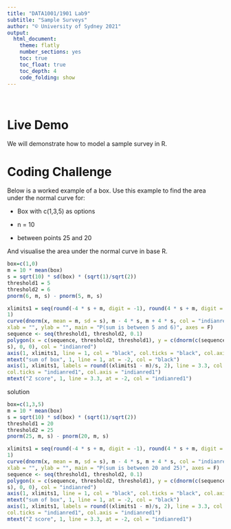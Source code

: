 ```yaml
---
title: "DATA1001/1901 Lab9"
subtitle: "Sample Surveys"
author: "© University of Sydney 2021"
output:
  html_document:
    theme: flatly
    number_sections: yes
    toc: true
    toc_float: true
    toc_depth: 4
    code_folding: show
---
```

<style>
h2 { /* Header 2 */
    font-size: 22px
}
</style>

<style>
h3 { /* Header 3 */
    font-size: 18px
}
</style>

<br>

# Live Demo {-}

We will demonstrate how to model a sample survey in R.

# Coding Challenge

Below is a worked example of a box. Use this example to find the area under the normal curve for:

- Box with c(1,3,5) as options

- n = 10

- between points 25 and 20

And visualise the area under the normal curve in base R.
```r
box=c(1,0)
m = 10 * mean(box)
s = sqrt(10) * sd(box) * (sqrt(1)/sqrt(2))
threshold1 = 5
threshold2 = 6
pnorm(6, m, s) - pnorm(5, m, s)

xlimits1 = seq(round(-4 * s + m, digit = -1), round(4 * s + m, digit = -1), 
1)
curve(dnorm(x, mean = m, sd = s), m - 4 * s, m + 4 * s, col = "indianred", lwd = 2, 
xlab = "", ylab = "", main = "P(sum is between 5 and 6)", axes = F)
sequence <- seq(threshold1, threshold2, 0.1)
polygon(x = c(sequence, threshold2, threshold1), y = c(dnorm(c(sequence), m, 
s), 0, 0), col = "indianred")
axis(1, xlimits1, line = 1, col = "black", col.ticks = "black", col.axis = "black")
mtext("sum of box", 1, line = 1, at = -2, col = "black")
axis(1, xlimits1, labels = round((xlimits1 - m)/s, 2), line = 3.3, col = "indianred1", 
col.ticks = "indianred1", col.axis = "indianred1")
mtext("Z score", 1, line = 3.3, at = -2, col = "indianred1")
```

solution
```r
box=c(1,3,5)
m = 10 * mean(box)
s = sqrt(10) * sd(box) * (sqrt(1)/sqrt(2))
threshold1 = 20
threshold2 = 25
pnorm(25, m, s) - pnorm(20, m, s)

xlimits1 = seq(round(-4 * s + m, digit = -1), round(4 * s + m, digit = -1), 
1)
curve(dnorm(x, mean = m, sd = s), m - 4 * s, m + 4 * s, col = "indianred", lwd = 2, 
xlab = "", ylab = "", main = "P(sum is between 20 and 25)", axes = F)
sequence <- seq(threshold1, threshold2, 0.1)
polygon(x = c(sequence, threshold2, threshold1), y = c(dnorm(c(sequence), m, 
s), 0, 0), col = "indianred")
axis(1, xlimits1, line = 1, col = "black", col.ticks = "black", col.axis = "black")
mtext("sum of box", 1, line = 1, at = -2, col = "black")
axis(1, xlimits1, labels = round((xlimits1 - m)/s, 2), line = 3.3, col = "indianred1", 
col.ticks = "indianred1", col.axis = "indianred1")
mtext("Z score", 1, line = 3.3, at = -2, col = "indianred1")
```

